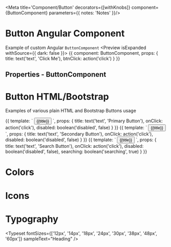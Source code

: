 
<Meta title='Component/Button'
decorators={[withKnobs]}
component={ButtonComponent}
parameters={{
  notes: 'Notes'
}}/>

# Button Angular Component

Example of custom Angular `ButtonComponent`
<Preview isExpanded withSource={{ dark: false }}>
  <Story name='Button Component' height='60px'>
    {{
      component: ButtonComponent,
      props: {
        title: text('text', 'Click Me'),
        btnClick: action('click')
      }
    }}
  </Story>
</Preview>

## Properties - ButtonComponent

<Props of={ButtonComponent} />

# Button HTML/Bootstrap

Examples of various plain HTML and Bootstrap Buttons usage

<Preview isExpanded>
  <Story name='Primary Button' height='60px'>
  {{
    template: `
        <button class="btn btn-primary" (click)="onClick($event)" [disabled]="disabled">
            {{title}}
        </button>
       `,
      props: {
        title: text('text', 'Primary Button'),
        onClick: action('click'),
        disabled: boolean('disabled', false)
      }
  }}
  </Story>
  <Story name='Secondary Button' height='60px'>
  {{
    template: `
        <button class="btn btn-secondary" (click)="onClick($event)" [disabled]="disabled">
            {{title}}
        </button>
       `,
      props: {
        title: text('text', 'Secondary Button'),
        onClick: action('click'),
        disabled: boolean('disabled', false)
      }
  }}
  </Story>
  <Story name='Search Button' height='60px'>
  {{
    template: `
        <button class="btn btn-primary" (click)="onClick($event)" [disabled]="disabled">
          <div *ngIf="searching" class="spinner-border spinner-border-sm text-light"></div>
            {{title}}
        </button>
       `,
      props: {
        title: text('text', 'Search Button'),
        onClick: action('click'),
        disabled: boolean('disabled', false),
        searching: boolean('searching', true)
      }
  }}
  </Story>
</Preview>

# Colors

<ColorPalette>
  <ColorItem
    title="theme.color.greyscale"
    subtitle="Some of the greys"
    colors={['#FFFFFF', '#F8F8F8', '#F3F3F3']}
  />
</ColorPalette>

# Icons

<IconGallery>
  <IconItem name="add"><ExampleIcon icon="add" /></IconItem>
</IconGallery>

# Typography

<Typeset fontSizes={['12px', '14px', '18px', '24px', '30px', '38px', '48px', '60px']} sampleText="Heading" />
